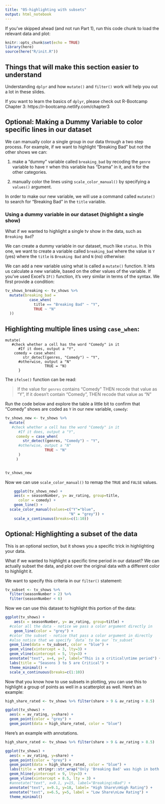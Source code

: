 ```yaml
---
title: "05-highlighting with subsets"
output: html_notebook
---
```


If you've skipped ahead (and not run Part 1), run this code chunk to load the relevant data and plot:

```r
knitr::opts_chunk$set(echo = TRUE)
library(here)
source(here("R/init.R"))
```

## Things that will make this section easier to understand

Understanding `dplyr` and how `mutate()` and `filter()` work will help you out a lot in these slides.

If you want to learn the basics of `dplyr`, please check out R-Bootcamp Chapter 3: https://r-bootcamp.netlify.com/chapter3

## Optional: Making a Dummy Variable to color specific lines in our dataset

We can manually color a single group in our data through a two step process. For example, if we want to highlight "Breaking Bad" but not the other shows we can:

1. make a "dummy" variable called `breaking_bad` by recoding the `genre` variable to have `Y` when this variable has "Drama" in it, and `N` for the other categories.

2. manually color the lines using `scale_color_manual()` by specifying a `values()` argument.

In order to make our new variable, we will use a command called `mutate()` to search for "Breaking Bad" in the `title` variable.

### Using a dummy variable in our dataset (highlight a single show)

What if we wanted to highlight a single tv show in the data, such as `Breaking Bad`?

We can create a dummy variable in our dataset, much like `status`. In this one, we want to create a variable called `breaking_bad` where the value is `Y` (yes) where the `title` is `Breaking Bad` and `N` (no) otherwise: 

We can add a new variable using what is called a `mutate()` function. It lets us calculate a new variable, based on the other values of the variable. If you've used Excel's `IF()` function, it's very similar in terms of the syntax. We first provide a condition:

```r
tv_shows_breaking <- tv_shows %>%
  mutate(breaking_bad = 
           case_when( 
             title == "Breaking Bad" ~ "Y",
             TRUE ~ "N"
  ))  
```



## Highlighting multiple lines using `case_when`:

```
mutate(
   #check whether a cell has the word "Comedy" in it
      #If it does, output a "Y", 
    comedy = case_when(
        str_detect(genres, "Comedy") ~ "Y", 
      #otherwise, output a "N"
                  TRUE = "N)
      }
```

The `ifelse()` function can be read:

> If the value for `genres` contains "Comedy" THEN recode that value as "Y",
> If it doesn't contain "Comedy", THEN recode that value as "N"

Run the code below and explore the table a little bit to confirm that "Comedy" shows are coded as `Y` in our new variable, `comedy`:

```r
tv_shows_new <- tv_shows %>% 
  mutate(
   #check whether a cell has the word "Comedy" in it
      #If it does, output a "Y", 
     comedy = case_when(
        str_detect(genres, "Comedy") ~ "Y", 
      #otherwise, output a "N"
                  TRUE ~ "N"
      )
     )
      

tv_shows_new
```

Now we can use `scale_color_manual()` to remap the `TRUE` and `FALSE` values.

```r
    ggplot(tv_shows_new) + 
    aes(x = seasonNumber, y= av_rating, group=title, 
      color = comedy) + 
    geom_line() + 
  scale_color_manual(values=c("Y"="blue", 
                             "N" = "grey")) +
    scale_x_continuous(breaks=c(1:10))
```


## Optional: Highlighting a subset of the data

This is an optional section, but it shows you a specific trick in highlighting your data.

What if we wanted to highlight a specific time period in our dataset? We can actually subset the data, and plot over the original data with a different color to highlight it.

We want to specify this criteria in our `filter()` statement:

```r
tv_subset <- tv_shows %>%
  filter(seasonNumber > 2) %>%
  filter(seasonNumber < 6)
```

Now we can use this dataset to highlight this portion of the data:

```r

ggplot(tv_shows) + 
    aes(x = seasonNumber, y= av_rating, group=title) + 
  #color all the data - notice we pass a color argument directly in
    geom_line(color = "grey") +
  #color the subset - notice that pass a color argument in directly
  #also notice that we specify `data` to be our `tv_subset`
  geom_line(data = tv_subset, color = "blue") +
  geom_vline(xintercept = 3, lty=3) +
  geom_vline(xintercept = 5, lty=3) +
  annotate("text", x=4, y=7, label="This is a critical\ntime period") +
  labs(title = "Seasons 3 to 5 are Critical") + 
  theme_minimal() + 
  scale_x_continuous(breaks=c(1:10))
```

Now that you know how to use subsets in plotting, you can use this to highlight a group of points as well in a scatterplot as well. Here's an example:

```r
high_share_rated <- tv_shows %>% filter(share > 9 & av_rating > 8.5)

ggplot(tv_shows) +
  aes(x = av_rating, y=share) +
  geom_point(color = "grey") +
  geom_point(data = high_share_rated, color = "blue")
```

Here's an example with annotations.

```r
high_share_rated <- tv_shows %>% filter(share > 9 & av_rating > 8.5)

ggplot(tv_shows) +
  aes(x = av_rating, y=share) +
  geom_point(color = "grey") +
  geom_point(data = high_share_rated, color = "blue") +
  labs(title = stringr::str_wrap("Only 'Breaking Bad' was high in both ratings and share")) +
  geom_hline(yintercept = 9, lty=3) +
  geom_vline(xintercept = 8.5, lty = 3) +
  #annotate("text", x=9.1, y=15, label="Breaking\nBad") +
  annotate("text", x=9.1, y=18, label= "High Share\nHigh Rating") +
  annotate("text", x=6.5, y=5, label = "Low Share\nLow Rating") +
  theme_minimal()

```


